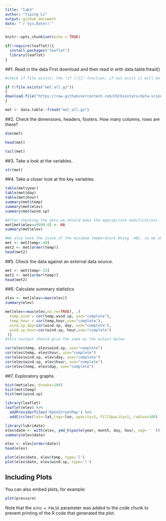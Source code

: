 ```yaml
---
title: "lab3"
author: "Yiping Li"
output: github_document
date: "`r Sys.Date()`"
---
```


```r
knitr::opts_chunk$set(echo = TRUE)
```

```r
if(!require(leaflet)){
  install.packages("leaflet")
  library(leaflet)
}
```

##1. Read in the data
First download and then read in with data.table:fread()

```r
#check if file exists: the "if (){}" function, if not exist it will be downladed

if (!file.exists("met_all.gz"))
{
download.file("https://raw.githubusercontent.com/USCbiostats/data-science-data/master/02_met/met_all.gz", "met_all.gz", method="libcurl", timeout = 60)
}

met <- data.table::fread("met_all.gz")
```

##2. Check the dimensions, headers, footers. How many columns, rows are there?
```r
dim(met)

head(met)

tail(met)
```

##3. Take a look at the variables.
```r
str(met)
```

##4. Take a closer look at the key variables.
```r
table(met$year)
table(met$day)
table(met$hour)
summary(met$temp)
summary(met$elev)
summary(met$wind.sp)

#After checking the data we should make the appropriate modifications. Replace elevations with 9999 as NA.
met[met$elev==9999.0] <- NA
summary(met$elev)

#We also have the issue of the minimum temperature being -40C, so we should remove those observations.
met <- met[temp>-40]
met2 <- met[order(temp)]
head(met2)
```

##5. Check the data against an external data source.
```r
met <- met[temp>-15]
met2 <- met[order(temp)]
head(met2)
```


##6. Calculate summary statistics
```r
elev <- met[elev==max(elev)]
summary(elev)

met[elev==max(elev,na.rm=TRUE), .(
  temp_wind = cor(temp,wind.sp, use="complete"),
  temp_hour = cor(temp,hour,use="complete"),
  wind.sp_day=cor(wind.sp, day, use="complete"),
  wind.sp_hour=cor(wind.sp, hour,use="complete")
 )]
#this coutput should give the same as the output below

cor(elev$temp, elev$wind.sp, use="complete")
cor(elev$temp, elev$hour, use="complete")
cor(elev$wind.sp, elev$day, use="complete")
cor(elev$wind.sp, elev$hour, use="complete")
cor(elev$temp, elev$day, use="complete")
```


##7. Exploratory graphs
```r
hist(met$elev, breaks=100)
hist(met$temp)
hist(met$wind.sp)

library(leaflet)
leaflet(elev) %>%
  addProviderTiles('OpenStreetMap') %>% 
  addCircles(lat=~lat,lng=~lon, opacity=1, fillOpacity=1, radius=100)

library(lubridate)
elev$date <- with(elev, ymd_h(paste(year, month, day, hour, sep= ' ')))
summary(elev$date)

elev <- elev[order(date)]
head(elev)

plot(elev$date, elev$temp, type='l')
plot(elev$date, elev$wind.sp, type='l')
```


## Including Plots

You can also embed plots, for example:

```r
plot(pressure)
```

Note that the `echo = FALSE` parameter was added to the code chunk to prevent printing of the R code that generated the plot.
